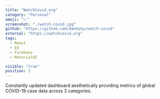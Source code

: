 ```yaml
---
title: "WatchCovid.org"
category: "Personal"
emoji: "📈"
screenshot: "./watch-covid.jpg"
github: "https://github.com/danksky/watch-covid"
external: "https://watchcovid.org"
tags:
  - React
  - D3
  - Firebase
  - MaterialUI

visible: "true"
position: 3
---
```


Constantly updated dashboard aesthetically providing metrics of global COVID-19 case data across 3 categories.
